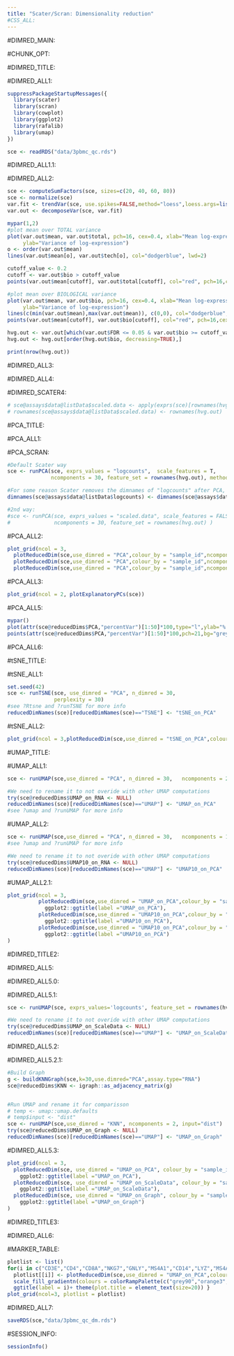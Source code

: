 ```yaml
---
title: "Scater/Scran: Dimensionality reduction"
#CSS_ALL:
---
```


#DIMRED_MAIN:

#CHUNK_OPT:

#DIMRED_TITLE:

#DIMRED_ALL1:

```r
suppressPackageStartupMessages({
  library(scater)
  library(scran)
  library(cowplot)
  library(ggplot2)
  library(rafalib)
  library(umap)
})

sce <- readRDS("data/3pbmc_qc.rds")
```

#DIMRED_ALL1.1:

#DIMRED_ALL2:

```r
sce <- computeSumFactors(sce, sizes=c(20, 40, 60, 80))
sce <- normalize(sce)
var.fit <- trendVar(sce, use.spikes=FALSE,method="loess",loess.args=list(span=0.02))
var.out <- decomposeVar(sce, var.fit)

mypar(1,2)
#plot mean over TOTAL variance
plot(var.out$mean, var.out$total, pch=16, cex=0.4, xlab="Mean log-expression",
     ylab="Variance of log-expression")
o <- order(var.out$mean)
lines(var.out$mean[o], var.out$tech[o], col="dodgerblue", lwd=2)

cutoff_value <- 0.2
cutoff <- var.out$bio > cutoff_value
points(var.out$mean[cutoff], var.out$total[cutoff], col="red", pch=16,cex=.6)

#plot mean over BIOLOGICAL variance
plot(var.out$mean, var.out$bio, pch=16, cex=0.4, xlab="Mean log-expression",
     ylab="Variance of log-expression")
lines(c(min(var.out$mean),max(var.out$mean)), c(0,0), col="dodgerblue", lwd=2)
points(var.out$mean[cutoff], var.out$bio[cutoff], col="red", pch=16,cex=.6)

hvg.out <- var.out[which(var.out$FDR <= 0.05 & var.out$bio >= cutoff_value),]
hvg.out <- hvg.out[order(hvg.out$bio, decreasing=TRUE),]

print(nrow(hvg.out))
```

#DIMRED_ALL3:

#DIMRED_ALL4:

#DIMRED_SCATER4:

```r
# sce@assays$data@listData$scaled.data <- apply(exprs(sce)[rownames(hvg.out),,drop=FALSE],2,function(x) scale(x,T,T))
# rownames(sce@assays$data@listData$scaled.data) <- rownames(hvg.out)
```


#PCA_TITLE:

#PCA_ALL1:

#PCA_SCRAN:

```r
#Default Scater way
sce <- runPCA(sce, exprs_values = "logcounts",  scale_features = T,
              ncomponents = 30, feature_set = rownames(hvg.out), method = "prcomp")

#For some reason Scater removes the dimnames of "logcounts" after PCA, so we put it back
dimnames(sce@assays$data@listData$logcounts) <- dimnames(sce@assays$data@listData$counts)

#2nd way:
#sce <- runPCA(sce, exprs_values = "scaled.data", scale_features = FALSE,
#              ncomponents = 30, feature_set = rownames(hvg.out) )
```

#PCA_ALL2:

```r
plot_grid(ncol = 3,
  plotReducedDim(sce,use_dimred = "PCA",colour_by = "sample_id",ncomponents = 1:2,add_ticks = F, point_size = 0.6),
  plotReducedDim(sce,use_dimred = "PCA",colour_by = "sample_id",ncomponents = 3:4,add_ticks = F, point_size = 0.6),
  plotReducedDim(sce,use_dimred = "PCA",colour_by = "sample_id",ncomponents = 5:6,add_ticks = F, point_size = 0.6) )

```

#PCA_ALL3:

```r
plot_grid(ncol = 2, plotExplanatoryPCs(sce))
```

#PCA_ALL5:

```r
mypar()
plot(attr(sce@reducedDims$PCA,"percentVar")[1:50]*100,type="l",ylab="% variance",xlab="Principal component #")
points(attr(sce@reducedDims$PCA,"percentVar")[1:50]*100,pch=21,bg="grey",cex=.5)
```

#PCA_ALL6:

#tSNE_TITLE:

#tSNE_ALL1:

```r
set.seed(42)
sce <- runTSNE(sce, use_dimred = "PCA", n_dimred = 30, 
               perplexity = 30)
#see ?Rtsne and ?runTSNE for more info
reducedDimNames(sce)[reducedDimNames(sce)=="TSNE"] <- "tSNE_on_PCA"
```

#tSNE_ALL2:

```r
plot_grid(ncol = 3,plotReducedDim(sce,use_dimred = "tSNE_on_PCA",colour_by = "sample_id",add_ticks = F))
```


#UMAP_TITLE:

#UMAP_ALL1:

```r
sce <- runUMAP(sce,use_dimred = "PCA", n_dimred = 30,   ncomponents = 2)

#We need to rename it to not overide with other UMAP computations
try(sce@reducedDims$UMAP_on_RNA <- NULL)
reducedDimNames(sce)[reducedDimNames(sce)=="UMAP"] <- "UMAP_on_PCA"
#see ?umap and ?runUMAP for more info
```

#UMAP_ALL2:

```r
sce <- runUMAP(sce,use_dimred = "PCA", n_dimred = 30,   ncomponents = 10)
#see ?umap and ?runUMAP for more info

#We need to rename it to not overide with other UMAP computations
try(sce@reducedDims$UMAP10_on_RNA <- NULL)
reducedDimNames(sce)[reducedDimNames(sce)=="UMAP"] <- "UMAP10_on_PCA"
```

#UMAP_ALL2.1:

```r
plot_grid(ncol = 3,
          plotReducedDim(sce,use_dimred = "UMAP_on_PCA",colour_by = "sample_id",add_ticks = F)+
            ggplot2::ggtitle(label ="UMAP_on_PCA"),
          plotReducedDim(sce,use_dimred = "UMAP10_on_PCA",colour_by = "sample_id",ncomponents = 1:2,add_ticks = F)+
            ggplot2::ggtitle(label ="UMAP10_on_PCA"),
          plotReducedDim(sce,use_dimred = "UMAP10_on_PCA",colour_by = "sample_id",ncomponents = 3:4,add_ticks = F)+
            ggplot2::ggtitle(label ="UMAP10_on_PCA")
)
```


#DIMRED_TITLE2:

#DIMRED_ALL5:

#DIMRED_ALL5.0:

#DIMRED_ALL5.1:

```r
sce <- runUMAP(sce, exprs_values='logcounts', feature_set = rownames(hvg.out))

#We need to rename it to not overide with other UMAP computations
try(sce@reducedDims$UMAP_on_ScaleData <- NULL)
reducedDimNames(sce)[reducedDimNames(sce)=="UMAP"] <- "UMAP_on_ScaleData"
```

#DIMRED_ALL5.2:

#DIMRED_ALL5.2.1:

```r
#Build Graph
g <- buildKNNGraph(sce,k=30,use.dimred="PCA",assay.type="RNA")
sce@reducedDims$KNN <- igraph::as_adjacency_matrix(g)


#Run UMAP and rename it for comparisson
# temp <- umap::umap.defaults
# temp$input <- "dist"
sce <- runUMAP(sce,use_dimred = "KNN", ncomponents = 2, input="dist")
try(sce@reducedDims$UMAP_on_Graph <- NULL)
reducedDimNames(sce)[reducedDimNames(sce)=="UMAP"] <- "UMAP_on_Graph"
```


#DIMRED_ALL5.3:

```r
plot_grid(ncol = 3,
  plotReducedDim(sce, use_dimred = "UMAP_on_PCA", colour_by = "sample_id",add_ticks = F)+ 
    ggplot2::ggtitle(label ="UMAP_on_PCA"),
  plotReducedDim(sce, use_dimred = "UMAP_on_ScaleData", colour_by = "sample_id",add_ticks = F)+
    ggplot2::ggtitle(label ="UMAP_on_ScaleData"),
  plotReducedDim(sce, use_dimred = "UMAP_on_Graph", colour_by = "sample_id",add_ticks = F)+
    ggplot2::ggtitle(label ="UMAP_on_Graph")
)
```

#DIMRED_TITLE3:


#DIMRED_ALL6:

#MARKER_TABLE:

```r
plotlist <- list()
for(i in c("CD3E","CD4","CD8A","NKG7","GNLY","MS4A1","CD14","LYZ","MS4A7","FCGR3A","CST3","FCER1A")){
  plotlist[[i]] <- plotReducedDim(sce,use_dimred = "UMAP_on_PCA",colour_by = i,by_exprs_values = "logcounts",add_ticks = F) +
  scale_fill_gradientn(colours = colorRampPalette(c("grey90","orange3","firebrick","firebrick","red","red" ))(10)) +
  ggtitle(label = i)+ theme(plot.title = element_text(size=20)) }
plot_grid(ncol=3, plotlist = plotlist)
```


#DIMRED_ALL7:

```r
saveRDS(sce,"data/3pbmc_qc_dm.rds")
```

#SESSION_INFO:

```r
sessionInfo()
```
















